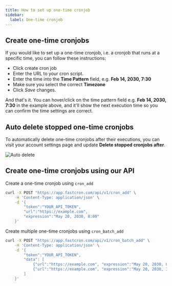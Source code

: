 ```yaml
---
title: How to set up one-time cronjob
sidebar:
  label: One-time cronjob
---
```



## Create one-time cronjobs
If you would like to set up a one-time cronjob, i.e. a cronjob that runs at a specific time, you can follow these instructions:

- Click create cron job
- Enter the URL to your cron script.
- Enter the time into the **Time Pattern** field, e.g. **Feb 14, 2030, 7:30**
- Make sure you select the correct **Timezone**
- Click *Save* changes.

And that's it. 
You can hover/click on the time pattern field e.g. **Feb 14, 2030, 7:30** in the example above, and it'll show the next execution time so you can confirm the time settings are correct.

## Auto delete stopped one-time cronjobs
To automatically delete one-time cronjobs after their executions, you can visit your account settings page and update **Delete stopped cronjobs after**.

![Auto delete](https://fastcron.zendesk.com/hc/article_attachments/32276446236185)

## Create one-time cronjobs using our API
Create a one-time cronjob using `cron_add`
```bash
curl -X POST "https://app.fastcron.com/api/v1/cron_add" \
    -H 'Content-Type: application/json' \
    -d '{
        "token":"YOUR_API_TOKEN",
        "url":"https://example.com",
        "expression":"May 20, 2030, 8:00"
    }'
 ```

 
Create multiple one-time cronjobs using `cron_batch_add`

```bash
curl -X POST "https://app.fastcron.com/api/v1/cron_batch_add" \
    -H 'Content-Type: application/json' \
    -d '{
        "token":"YOUR_API_TOKEN",
        "data": [
            {"url":"https://example.com", "expression":"May 20, 2030, 8:00"},
            {"url":"https://example.com", "expression":"May 20, 2030, 19:00"}
        ]
    }'
```